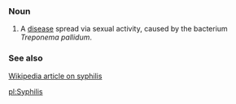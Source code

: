 ===Noun===
# A [[disease]] spread via sexual activity, caused by the bacterium ''Treponema pallidum''.

===See also===
[[w:Syphilis|Wikipedia article on syphilis]]

[[pl:Syphilis]]